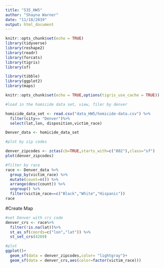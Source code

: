 ```yaml
---
title: "535_HW5"
author: "Shayna Warner"
date: "11/18/2019"
output: html_document
---
```


```r
knitr::opts_chunk$set(echo = TRUE)
library(tidyverse)
library(reshape2)
library(readr)
library(forcats)
library(tigris)
library(sf)

library(tibble)
library(ggplot2)
library(maps)

```



```r
knitr::opts_chunk$set(echo = TRUE,options(tigris_use_cache = TRUE))

#load in the homicide data set, view, filer by denver

homicide_data_set <- read.csv("data_HW5/homicide-data.csv") %>%
  filter(city== "Denver")%>%
  select(lat,lon, disposition,victim_race)

Denver_data <- homicide_data_set

```


```r
#plot by zip codes

denver_zipcodes <- zctas(cb=TRUE,starts_with=c("802"),class="sf")
plot(denver_zipcodes)
```

```r
#filter by race
race <- Denver_data %>%
  group_by(victim_race) %>%
  mutate(count=n()) %>%
  arrange(desc(count)) %>%
  ungroup() %>%
  filter(victim_race==c("Black","White","Hispanic"))
race
```
#Create Map
```r
#set Denver with crs code
denver_crs <- race%>%
  filter(!is.na(lat))%>%
  st_as_sf(coords=c("lon","lat")) %>%
  st_set_crs(4269)

#plot
ggplot()+
  geom_sf(data = denver_zipcodes,color= "lightgray")+
  geom_sf(data = denver_crs,aes(color=factor(victim_race)))


```

